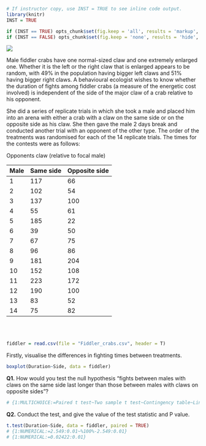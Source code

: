 
```{r, echo=FALSE}
# If instructor copy, use INST = TRUE to see inline code output.
library(knitr)
INST = TRUE

if (INST == TRUE) opts_chunk$set(fig.keep = 'all', results = 'markup', echo = TRUE)
if (INST == FALSE) opts_chunk$set(fig.keep = 'none', results = 'hide', echo = FALSE)

```

![](Paired_t_test_Q4_image.jpg)


Male fiddler crabs have one normal-sized claw and one extremely enlarged one. Whether it is the left or the right claw that is enlarged appears to be random, with 49% in the population having bigger left claws and 51% having bigger right claws. A behavioural ecologist wishes to know whether the duration of fights among fiddler crabs (a measure of the energetic cost involved) is independent of the side of the major claw of a crab relative to his opponent.

She did a series of replicate trials in which she took a male and placed him into an arena with either a crab with a claw on the same side or on the opposite side as his claw. She then gave the male 2 days break and conducted another trial with an opponent of the other type. The order of the treatments was randomised for each of the 14 replicate trials. The times for the contests were as follows:

Opponents claw (relative to focal male)

Male|Same side|Opposite side
-|-|-
1|117|66
2|102|54
3|137|100
4|55|61
5|185|22
6|39|50
7|67|75
8|96|86
9|181|204
10|152|108
11|223|172
12|190|100
13|83|52
14|75|82

<br><br>


```{r}
fiddler = read.csv(file = "Fiddler_crabs.csv", header = T)
```

Firstly, visualise the differences in fighting times between treatments.

```{r}
boxplot(Duration~Side, data = fiddler)
```


**Q1.** How would you test the null hypothesis "fights between males with claws on the same side last longer than those between males with claws on opposite sides"?

```{r}
# {1:MULTICHOICE:=Paired t test~Two sample t test~Contingency table~Linear regression}
```



**Q2.** Conduct the test, and give the value of the test statistic and P value.


```{r}
t.test(Duration~Side, data = fiddler, paired = TRUE)
# {1:NUMERICAL:=2.549:0.01~%100%-2.549:0.01}
# {1:NUMERICAL:=0.02422:0.01}
```

